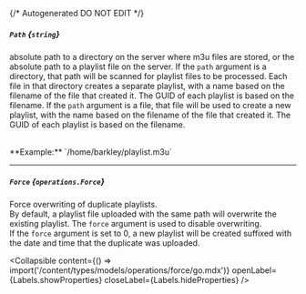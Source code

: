 {/* Autogenerated DO NOT EDIT  */}

##### `Path` *{`string`}*
absolute path to a directory on the server where m3u files are stored, or the absolute path to a playlist file on the server. 
If the `path` argument is a directory, that path will be scanned for playlist files to be processed. 
Each file in that directory creates a separate playlist, with a name based on the filename of the file that created it. 
The GUID of each playlist is based on the filename. 
If the `path` argument is a file, that file will be used to create a new playlist, with the name based on the filename of the file that created it. 
The GUID of each playlist is based on the filename.

<br/>
**Example:** `/home/barkley/playlist.m3u`

---
##### `Force` *{`operations.Force`}*
Force overwriting of duplicate playlists.  
By default, a playlist file uploaded with the same path will overwrite the existing playlist. 
The `force` argument is used to disable overwriting.  
If the `force` argument is set to 0, a new playlist will be created suffixed with the date and time that the duplicate was uploaded.


<Collapsible content={() => import('/content/types/models/operations/force/go.mdx')} openLabel={Labels.showProperties} closeLabel={Labels.hideProperties} />



